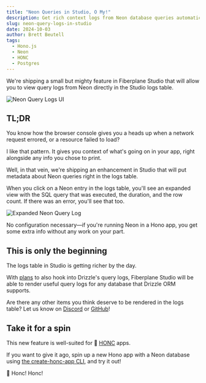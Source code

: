 ---
title: "Neon Queries in Studio, O My!"
description: Get rich context logs from Neon database queries automatically in the Studio UI
slug: neon-query-logs-in-studio
date: 2024-10-03
author: Brett Beutell
tags:
  - Hono.js
  - Neon
  - HONC
  - Postgres
---


We're shipping a small but mighty feature in Fiberplane Studio that will allow you to view query logs from Neon directly in the Studio logs table.

![Neon Query Logs UI](@/assets/blog/2024-10-03-neon-query-logs.png)

## TL;DR

You know how the browser console gives you a heads up when a network request errored, or a resource failed to load?

I like that pattern. It gives you context of what's going on in your app, right alongside any info you chose to print.

Well, in that vein, we're shipping an enhancement in Studio that will put metadata about Neon queries right in the logs table.

When you click on a Neon entry in the logs table, you'll see an expanded view with the SQL query that was executed, the duration, and the row count.
If there was an error, you'll see that too.

![Expanded Neon Query Log](@/assets/blog/2024-10-03-neon-query-logs-expanded.png)

No configuration necessary—if you're running Neon in a Hono app, you get some extra info without any work on your part.

## This is only the beginning

The logs table in Studio is getting richer by the day.

With [plans](https://github.com/fiberplane/fpx/issues/292) to also hook into Drizzle's query logs, Fiberplane Studio will be able to render useful query logs for any database that Drizzle ORM supports.

Are there any other items you think deserve to be rendered in the logs table? Let us know on [Discord](https://discord.gg/cqdY6SpfVR) or [GitHub](https://github.com/fiberplane/fpx/issues)!

## Take it for a spin

This new feature is well-suited for 🪿 [HONC](https://honc.dev) apps.

If you want to give it ago, spin up a new Hono app with a Neon database using [the create-honc-app CLI](/blog/faster-neon-setup-create-honc-app), and try it out!

<PackageManagers type="create" pkg="honc-app@latest" />

🪿 Honc! Honc!

